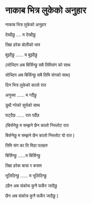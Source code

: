 # नाकाब भित्र लुकेको अनुहार

नाकाब भित्र लुकेको अनुहार

देख्दैछु …. म देख्दैछु

तिम्रा हरेक बोलीको भाव

बुझ्दैछु …… म बुझ्दैछु

(सोच्दिन अब बिर्सिन्छु सबै तिमिसंग को साथ

सोच्दिन अब बिर्सिन्छु सबै तिमि संगको साथ)

दिन भित्र लुकेको कालो रात

अनुभव …… म गर्दैछु

डुब्दै गरेको सुर्यको साथ

घट्दैछ …… रात पर्दैछ

(बिर्सनेछु म सम्झने छैन कालो निस्लोट रात

बिर्सनेछु म सम्झने छैन कालो निस्लोट यो रात )

तिमि संग का ति मिठा पलहरु

बिर्सिन्छु ……म बिर्सिन्छु

तिम्रा हरेक बाचा र कसम

भूलिदिन्छु …… म भूलिदिन्छु

(छैन अब संकोच कुनै फर्केर जादैछु

छैन अब संकोच कुनै फर्केर जादैछु )
